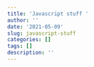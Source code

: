 ```yaml
---
title: 'Javascript stuff '
author: ''
date: '2021-05-09'
slug: javascript-stuff
categories: []
tags: []
description: ''
---
```



